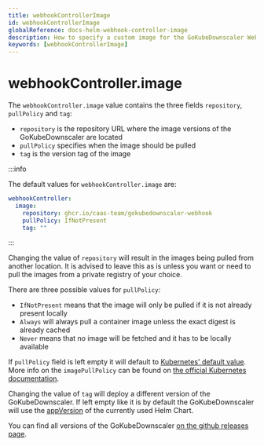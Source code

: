 ```yaml
---
title: webhookControllerImage
id: webhookControllerImage
globalReference: docs-helm-webhook-controller-image
description: How to specify a custom image for the GoKubeDownscaler Webhook Deployment
keywords: [webhookControllerImage]
---
```


# webhookController.image

The `webhookController.image` value contains the three fields `repository`, `pullPolicy` and `tag`:

- `repository` is the repository URL where the image versions of the GoKubeDownscaler are located
- `pullPolicy` specifies when the image should be pulled
- `tag` is the version tag of the image

:::info

The default values for `webhookController.image` are:

```yaml
webhookController:
  image:
    repository: ghcr.io/caas-team/gokubedownscaler-webhook
    pullPolicy: IfNotPresent
    tag: ""
```

:::

Changing the value of `repository` will result in the images being pulled from another location.
It is advised to leave this as is unless you want or need to pull the images from a private registry of your choice.

There are three possible values for `pullPolicy`:

- `IfNotPresent` means that the image will only be pulled if it is not already present locally
- `Always` will always pull a container image unless the exact digest is already cached
- `Never` means that no image will be fetched and it has to be locally available

If `pullPolicy` field is left empty it will default to [Kubernetes' default value](https://kubernetes.io/docs/concepts/containers/images/#imagepullpolicy-defaulting).
More info on the `imagePullPolicy` can be found on [the official Kubernetes documentation](https://kubernetes.io/docs/concepts/containers/images/#image-pull-policy).

Changing the value of `tag` will deploy a different version of the GoKubeDownscaler.
If left empty like it is by default the GoKubeDownscaler will use the
[appVersion](repo:deployments/chart/Chart.yaml#L10) of the currently used Helm Chart.

You can find all versions of the GoKubeDownscaler [on the github releases page](https://github.com/caas-team/gokubedownscaler/releases).
